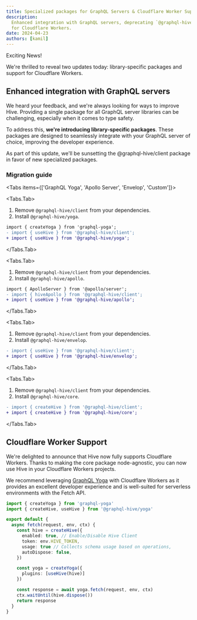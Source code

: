 ```yaml
---
title: Specialized packages for GraphQL Servers & Cloudflare Worker Support
description:
  Enhanced integration with GraphQL servers, deprecating `@graphql-hive/client` and adding support
  for Cloudflare Workers.
date: 2024-04-23
authors: [kamil]
---
```



Exciting News!

We're thrilled to reveal two updates today: library-specific packages and support for Cloudflare
Workers.

## Enhanced integration with GraphQL servers

We heard your feedback, and we're always looking for ways to improve Hive. Providing a single
package for all GraphQL server libraries can be challenging, especially when it comes to type
safety.

To address this, **we're introducing library-specific packages**. These packages are designed to
seamlessly integrate with your GraphQL server of choice, improving the developer experience.

<Callout type="warning">
  As part of this update, we'll be sunsetting the @graphql-hive/client package in favor of new
  specialized packages.
</Callout>

### Migration guide

<Tabs items={['GraphQL Yoga', 'Apollo Server', 'Envelop', 'Custom']}>
  
  <Tabs.Tab>

1. Remove `@graphql-hive/client` from your dependencies.
1. Install `@graphql-hive/yoga`.

```diff filename="yoga.ts"
import { createYoga } from 'graphql-yoga';
- import { useHive } from '@graphql-hive/client';
+ import { useHive } from '@graphql-hive/yoga';
```

  </Tabs.Tab>

<Tabs.Tab>

1. Remove `@graphql-hive/client` from your dependencies.
1. Install `@graphql-hive/apollo`.

```diff filename="apollo-server.ts"
import { ApolloServer } from '@apollo/server';
- import { hiveApollo } from '@graphql-hive/client';
+ import { useHive } from '@graphql-hive/apollo';
```

  </Tabs.Tab>

<Tabs.Tab>

1. Remove `@graphql-hive/client` from your dependencies.
1. Install `@graphql-hive/envelop`.

```diff filename="envelop.ts"
- import { useHive } from '@graphql-hive/client';
+ import { useHive } from '@graphql-hive/envelop';
```

  </Tabs.Tab>

<Tabs.Tab>

1. Remove `@graphql-hive/client` from your dependencies.
1. Install `@graphql-hive/core`.

```diff filename="custom-server.ts"
- import { createHive } from '@graphql-hive/client';
+ import { createHive } from '@graphql-hive/core';
```

  </Tabs.Tab>

</Tabs>

## Cloudflare Worker Support

We're delighted to announce that Hive now fully supports Cloudflare Workers. Thanks to making the
core package node-agnostic, you can now use Hive in your Cloudflare Workers projects.

We recommend leveraging [GraphQL Yoga](https://the-guild.dev/graphql/yoga-server) with Cloudflare
Workers as it provides an excellent developer experience and is well-suited for serverless
environments with the Fetch API.

```typescript filename="worker.ts"
import { createYoga } from 'graphql-yoga'
import { createHive, useHive } from '@graphql-hive/yoga'

export default {
  async fetch(request, env, ctx) {
    const hive = createHive({
      enabled: true, // Enable/Disable Hive Client
      token: env.HIVE_TOKEN,
      usage: true // Collects schema usage based on operations,
      autoDispose: false,
    })

    const yoga = createYoga({
      plugins: [useHive(hive)]
    })

    const response = await yoga.fetch(request, env, ctx)
    ctx.waitUntil(hive.dispose())
    return response
  }
}
```
